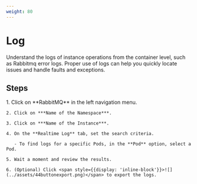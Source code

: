```yaml
---
weight: 80
---
```


# Log

Understand the logs of instance operations from the container level, such as Rabbitmq error logs. Proper use of logs can help you quickly locate issues and handle faults and exceptions.

## Steps

<Tabs>
  <Tab label="Web Console">
    1. Click on **RabbitMQ** in the left navigation menu.

    2. Click on ***Name of the Namespace***.

    3. Click on ***Name of the Instance***.

    4. On the **Realtime Log** tab, set the search criteria.

       - To find logs for a specific Pods, in the **Pod** option, select a Pod.

    5. Wait a moment and review the results.

    6. (Optional) Click <span style={{display: 'inline-block'}}>![](../assets/44buttonexport.png)</span> to export the logs.
  </Tab>
</Tabs>
